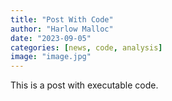 ```yaml
---
title: "Post With Code"
author: "Harlow Malloc"
date: "2023-09-05"
categories: [news, code, analysis]
image: "image.jpg"
---
```


This is a post with executable code.
